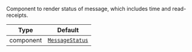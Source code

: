 Component to render status of message, which includes time and read-receipts.

| Type | Default |
| - | - |
| component | [`MessageStatus`](/reactnative/ui-components/message-status) |

